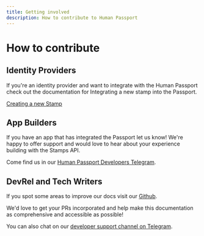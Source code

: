 ```yaml
---
title: Getting involved
description: How to contribute to Human Passport
---
```


# How to contribute

## Identity Providers

If you're an identity provider and want to integrate with the Human Passport check out the documentation for Integrating a new stamp into the Passport.

[Creating a new Stamp](/building-with-passport/stamps/create-a-stamp)


## App Builders

If you have an app that has integrated the Passport let us know! We're happy to offer support and would love to hear about your experience building with the Stamps API.

Come find us in our [Human Passport Developers Telegram](https://t.me/+Mcp9RsRV7tVmYjZh).


## DevRel and Tech Writers

If you spot some areas to improve our docs visit our [Github](https://github.com/passportxyz/passport-docs).

We'd love to get your PRs incorporated and help make this documentation as comprehensive and accessible as possible!

You can also chat on our [developer support channel on Telegram](https://t.me/+Mcp9RsRV7tVmYjZh).